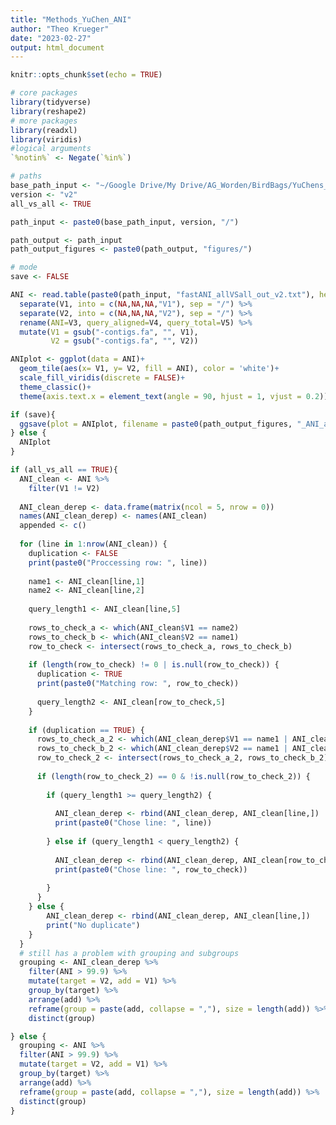 ```yaml
---
title: "Methods_YuChen_ANI"
author: "Theo Krueger"
date: "2023-02-27"
output: html_document
---
```


```r
knitr::opts_chunk$set(echo = TRUE)

```

```r
# core packages
library(tidyverse)
library(reshape2)
# more packages
library(readxl)
library(viridis)
#logical arguments
`%notin%` <- Negate(`%in%`)

# paths 
base_path_input <- "~/Google Drive/My Drive/AG_Worden/BirdBags/YuChens_pipeline/"
version <- "v2"
all_vs_all <- TRUE

path_input <- paste0(base_path_input, version, "/")

path_output <- path_input
path_output_figures <- paste0(path_output, "figures/")

# mode
save <- FALSE
```

```r
ANI <- read.table(paste0(path_input, "fastANI_allVSall_out_v2.txt"), header = FALSE)%>%
  separate(V1, into = c(NA,NA,NA,"V1"), sep = "/") %>%
  separate(V2, into = c(NA,NA,NA,"V2"), sep = "/") %>%
  rename(ANI=V3, query_aligned=V4, query_total=V5) %>%
  mutate(V1 = gsub("-contigs.fa", "", V1),
         V2 = gsub("-contigs.fa", "", V2))
```

```r
ANIplot <- ggplot(data = ANI)+
  geom_tile(aes(x= V1, y= V2, fill = ANI), color = 'white')+
  scale_fill_viridis(discrete = FALSE)+
  theme_classic()+
  theme(axis.text.x = element_text(angle = 90, hjust = 1, vjust = 0.2))

if (save){
  ggsave(plot = ANIplot, filename = paste0(path_output_figures, "_ANI_allvsall.pdf"), device = "pdf")
} else {
  ANIplot
}
```

```r
if (all_vs_all == TRUE){
  ANI_clean <- ANI %>%
    filter(V1 != V2)
  
  ANI_clean_derep <- data.frame(matrix(ncol = 5, nrow = 0))
  names(ANI_clean_derep) <- names(ANI_clean)
  appended <- c()
  
  for (line in 1:nrow(ANI_clean)) {
    duplication <- FALSE
    print(paste0("Proccessing row: ", line))
  
    name1 <- ANI_clean[line,1]
    name2 <- ANI_clean[line,2]
    
    query_length1 <- ANI_clean[line,5]
    
    rows_to_check_a <- which(ANI_clean$V1 == name2)
    rows_to_check_b <- which(ANI_clean$V2 == name1)
    row_to_check <- intersect(rows_to_check_a, rows_to_check_b)
    
    if (length(row_to_check) != 0 | is.null(row_to_check)) {
      duplication <- TRUE  
      print(paste0("Matching row: ", row_to_check))
      
      query_length2 <- ANI_clean[row_to_check,5]
    }
    
    if (duplication == TRUE) {
      rows_to_check_a_2 <- which(ANI_clean_derep$V1 == name1 | ANI_clean_derep$V1 == name2)
      rows_to_check_b_2 <- which(ANI_clean_derep$V2 == name1 | ANI_clean_derep$V2 == name2)
      row_to_check_2 <- intersect(rows_to_check_a_2, rows_to_check_b_2)
      
      if (length(row_to_check_2) == 0 & !is.null(row_to_check_2)) {
        
        if (query_length1 >= query_length2) {
          
          ANI_clean_derep <- rbind(ANI_clean_derep, ANI_clean[line,])
          print(paste0("Chose line: ", line))
          
        } else if (query_length1 < query_length2) {
          
          ANI_clean_derep <- rbind(ANI_clean_derep, ANI_clean[row_to_check,])
          print(paste0("Chose line: ", row_to_check))
          
        } 
      }  
    } else {
        ANI_clean_derep <- rbind(ANI_clean_derep, ANI_clean[line,])
        print("No duplicate")
    }
  }
  # still has a problem with grouping and subgroups
  grouping <- ANI_clean_derep %>%
    filter(ANI > 99.9) %>%
    mutate(target = V2, add = V1) %>%
    group_by(target) %>%
    arrange(add) %>%
    reframe(group = paste(add, collapse = ","), size = length(add)) %>%
    distinct(group)

} else {
  grouping <- ANI %>%
  filter(ANI > 99.9) %>%
  mutate(target = V2, add = V1) %>%
  group_by(target) %>%
  arrange(add) %>%
  reframe(group = paste(add, collapse = ","), size = length(add)) %>%
  distinct(group)
}
```

